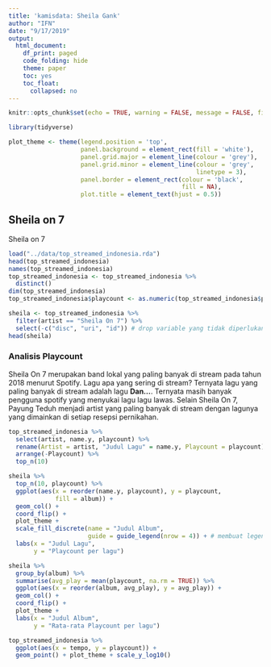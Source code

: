 ```yaml
---
title: 'kamisdata: Sheila Gank'
author: "IFN"
date: "9/17/2019"
output: 
  html_document:
    df_print: paged
    code_folding: hide
    theme: paper
    toc: yes
    toc_float:
      collapsed: no
---
```


```r
knitr::opts_chunk$set(echo = TRUE, warning = FALSE, message = FALSE, fig.align = "center")
```

```r
library(tidyverse)
```

```r
plot_theme <- theme(legend.position = 'top', 
                    panel.background = element_rect(fill = 'white'), 
                    panel.grid.major = element_line(colour = 'grey'),
                    panel.grid.minor = element_line(colour = 'grey',
                                                    linetype = 3), 
                    panel.border = element_rect(colour = 'black', 
                                                fill = NA), 
                    plot.title = element_text(hjust = 0.5))
```


## Sheila on 7

Sheila on 7 

```r
load("../data/top_streamed_indonesia.rda")
head(top_streamed_indonesia)
names(top_streamed_indonesia)
top_streamed_indonesia <- top_streamed_indonesia %>%
  distinct()
dim(top_streamed_indonesia)
top_streamed_indonesia$playcount <- as.numeric(top_streamed_indonesia$playcount)
```

```r
sheila <- top_streamed_indonesia %>%
  filter(artist == "Sheila On 7") %>%
  select(-c("disc", "uri", "id")) # drop variable yang tidak diperlukan
head(sheila)
```

### Analisis Playcount

Sheila On 7 merupakan band lokal yang paling banyak di stream pada tahun 2018 menurut Spotify. Lagu apa yang sering di stream? Ternyata lagu yang paling banyak di stream adalah lagu **Dan...**. Ternyata masih banyak pengguna spotify yang menyukai lagu lagu lawas. Selain Sheila On 7, Payung Teduh menjadi artist yang paling banyak di stream dengan lagunya yang dimainkan di setiap resepsi pernikahan.

```r
top_streamed_indonesia %>%
  select(artist, name.y, playcount) %>%
  rename(Artist = artist, "Judul Lagu" = name.y, Playcount = playcount) %>%
  arrange(-Playcount) %>%
  top_n(10)
```


```r
sheila %>%
  top_n(10, playcount) %>%
  ggplot(aes(x = reorder(name.y, playcount), y = playcount, 
             fill = album)) +
  geom_col() +
  coord_flip() +
  plot_theme +
  scale_fill_discrete(name = "Judul Album", 
                      guide = guide_legend(nrow = 4)) + # membuat legend row menjadi 4
  labs(x = "Judul Lagu", 
       y = "Playcount per lagu")
```

```r
sheila %>%
  group_by(album) %>%
  summarise(avg_play = mean(playcount, na.rm = TRUE)) %>%
  ggplot(aes(x = reorder(album, avg_play), y = avg_play)) +
  geom_col() +
  coord_flip() +
  plot_theme +
  labs(x = "Judul Album", 
       y = "Rata-rata Playcount per lagu")
```

```r
top_streamed_indonesia %>%
  ggplot(aes(x = tempo, y = playcount)) + 
  geom_point() + plot_theme + scale_y_log10()
```

